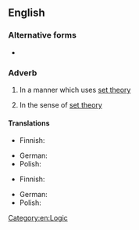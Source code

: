 {{also|set-theoretically}}

==English==

===Alternative forms===
* {{l|en|set-theoretically}}

===Adverb===
{{en-adv|-}}

# {{lb|en|mathematics}} In a manner which uses [[set theory]]
# {{lb|en|mathematics}} In the sense of [[set theory]]

====Translations====
{{trans-top|in a manner which uses set theory}}
* Finnish: {{t|fi|joukko-opillisesti}}
{{trans-mid}}
* German: {{t|de|mengentheoretisch}}
* Polish: {{no equivalent translation|pl}} {{t|pl|[[w]] [[sposób]] [[używający]] [[teoria mnogości|teorii mnogości]]}}
{{trans-bottom}}

{{trans-top|in the sense of set theory}}
* Finnish: {{t|fi|joukko-opillisesti}}
{{trans-mid}}
* German: {{t|de|mengentheoretisch}}
* Polish: {{no equivalent translation|pl}} {{t|pl|[[w]] [[sposób]] [[używający]] [[teoria mnogości|teorii mnogości]]}}
{{trans-bottom}}

[[Category:en:Logic]]